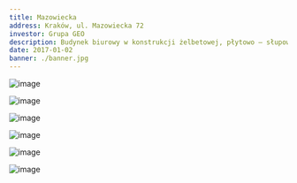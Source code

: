 ```yaml
---
title: Mazowiecka
address: Kraków, ul. Mazowiecka 72
investor: Grupa GEO
description: Budynek biurowy w konstrukcji żelbetowej, płytowo – słupowej z garażem podziemnym
date: 2017-01-02
banner: ./banner.jpg
---
```


<Row>
<Col>

![image](./b1.jpg)

</Col>
<Col>

![image](./b2.jpg)

</Col>
</Row>

<Row>
<Col>

![image](./b3.jpg)

</Col>
</Row>

<Row>
<Col>

![image](./b4.jpg)

</Col>
<Col>

![image](./b5.jpg)

</Col>
<Col>

![image](./b6.jpg)

</Col>
</Row>